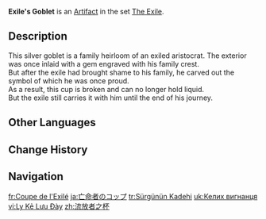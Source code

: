 {{Artifact Infobox
|image = Item Exile's Goblet.png
|set   = The Exile
|piece = Goblet of Eonothem
}}
{{Description|A dull goblet made of a heavy metal. It was once inlaid with gemstones, but they have since been stripped off.}}
'''Exile's Goblet''' is an [[Artifact]] in the set [[The Exile]].

==Description==
This silver goblet is a family heirloom of an exiled aristocrat. The exterior was once inlaid with a gem engraved with his family crest.<br>But after the exile had brought shame to his family, he carved out the symbol of which he was once proud.<br>As a result, this cup is broken and can no longer hold liquid.<br>But the exile still carries it with him until the end of his journey.

==Other Languages==
{{Other Languages
|en      = Exile's Goblet
|zhs     = 流放者之杯
|zhs_rm  = Liúfàng Zhě zhī Bēi
|zht     = 流放者之杯
|zht_rm  = Liúfàng Zhě zhī Bēi
|zh_tl   = Cup of the Exile
|ja      = 亡命者のコップ
|ja_rm   = Boumeisha no Koppu
|ja_tl   = Exile's Glass
|ko      = 유배자의 잔
|ko_rm   = Yubaeja-ui Jan
|ko_tl   = Exile's Cup
|es      = Cáliz del Exiliado
|es_tl   = Goblet of the Exiled
|fr      = Coupe de l'Exilé
|fr_tl   = Goblet of the Exile
|ru      = Кубок изгнанника
|ru_tl   = Exile's Cup
|th      = Exile's Goblet
|vi      = Ly Kẻ Lưu Đày
|vi_tl   = 
|de      = Kelch des Verbannten
|de_tl   = Goblet of the Exile
|id      = Exile's Goblet
|pt      = Cálice do Exilado
|pt_tl   = 
|tr      = Sürgünün Kadehi
|tr_tl   = The Exile's Goblet
|it      = Calice dell'esule
|it_tl   = 
}}

==Change History==
{{Change History|1.0}}

==Navigation==
{{Artifact Set Navbox|The Exile}}

[[fr:Coupe de l'Exilé]]
[[ja:亡命者のコップ]]
[[tr:Sürgünün Kadehi]]
[[uk:Келих вигнанця]]
[[vi:Ly Kẻ Lưu Đày]]
[[zh:流放者之杯]]